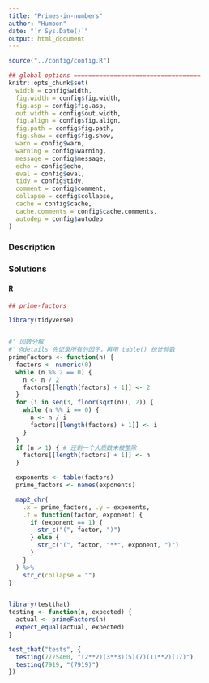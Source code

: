 ```yaml
---
title: "Primes-in-numbers"
author: "Humoon"
date: "`r Sys.Date()`"
output: html_document
---
```



```r
source("../config/config.R")

## global options ===================================
knitr::opts_chunk$set(
  width = config$width,
  fig.width = config$fig.width,
  fig.asp = config$fig.asp,
  out.width = config$out.width,
  fig.align = config$fig.align,
  fig.path = config$fig.path,
  fig.show = config$fig.show,
  warn = config$warn,
  warning = config$warning,
  message = config$message,
  echo = config$echo,
  eval = config$eval,
  tidy = config$tidy,
  comment = config$comment,
  collapse = config$collapse,
  cache = config$cache,
  cache.comments = config$cache.comments,
  autodep = config$autodep
)
```

### Description



### Solutions


#### R

```r
## prime-factors

library(tidyverse)


#' 因数分解
#' @details 先记录所有的因子，再用 table() 统计频数
primeFactors <- function(n) {
  factors <- numeric(0)
  while (n %% 2 == 0) {
    n <- n / 2
    factors[[length(factors) + 1]] <- 2
  }
  for (i in seq(3, floor(sqrt(n)), 2)) {
    while (n %% i == 0) {
      n <- n / i
      factors[[length(factors) + 1]] <- i
    }
  }
  if (n > 1) { # 还剩一个大质数未被整除
    factors[[length(factors) + 1]] <- n
  }

  exponents <- table(factors)
  prime_factors <- names(exponents)

  map2_chr(
    .x = prime_factors, .y = exponents,
    .f = function(factor, exponent) {
      if (exponent == 1) {
        str_c("(", factor, ")")
      } else {
        str_c("(", factor, "**", exponent, ")")
      }
    }
  ) %>%
    str_c(collapse = "")
}


library(testthat)
testing <- function(n, expected) {
  actual <- primeFactors(n)
  expect_equal(actual, expected)
}

test_that("tests", {
  testing(7775460, "(2**2)(3**3)(5)(7)(11**2)(17)")
  testing(7919, "(7919)")
})

```

